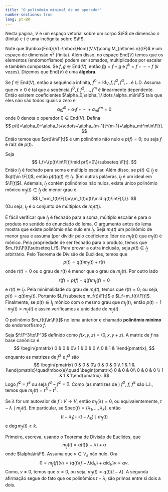 ```yaml
---
title: "O polinômio minimal de um operador"
number-sections: true
lang: pt-BR
--- 
```


Nesta página, $V$ é um espaço vetorial sobre um corpo $\F$ de dimensão $n$ (finita) e $t$ é uma incôgnita sobre $\F$.

Note que $\mbox{End}(V)=\mbox{Hom}(V,V)\cong M_{n\times n}(\F)$ é um espaço de dimensão $n^2$ (finita). Além disso, no espaço $\mbox{End}(V)$ temos que os elementos (endomorfismos) podem ser somados, multiplicados por escalar e também compostos. Se $f,g\in \mbox{End}(V)$, então $fg=f\circ g$ e $f^k=f\circ\cdots\circ f$ ($k$ vezes). Dizemos que $\mbox{End}(V)$ é uma <b>álgebra</b>.

Se $f\in\mbox{End}(V)$, então a sequência infinita, $f^0=\mbox{id}_V,f,f^2,f^3,\ldots$ é L.D. Assuma que $m\geq 0$ é tal que a seqência $f^0,f,f^2,\ldots,f^m$ é linearmente dependente. Então existem coeficientes $\alpha_0,\alpha_1,\ldots,\alpha_m\in\F$ tais que eles não são todos iguais a zero e
$$
\alpha_0 f^0+\alpha_1 f+\cdots+\alpha_m f^m=0
$$
onde $0$ denota o operador $0\in\mbox{End}(V)$.
Defina
$$
p(t)=\alpha_0+\alpha_1t+\cdots+\alpha_{m-1}t^{m-1}+\alpha_mt^m\in\F[t].
$$
Então temos que $p(t)\in\F[t]$ é um polinômio não nulo e $p(f)=0$; ou seja $f$ é raíz de $p(t)$.

:::{#lem-}
Seja
$$
I_f=\{p(t)\in\F[t]\mid p(f)=0\}\subseteq \F[t].
$$
Então $I_f$ é fechado para soma e múltiplo escalar. Além disso, se $p(t)\in I_f$ e $q(t)\in \F[t]$, então $p(t)q(t)\in I_f$. (Em outras palávras, $I_f$ é um ideal em $\F[t]$). Ademais, $I_f$ contém polinômios não nulos, existe único polinômio mônico $m_f(t)\in I_f$ de menor grau e
$$
I_f=m_f(t)\F[t]=\{m_f(t)q(t)\mid q(t)\in\F[t]\}.
$$
(Ou seja, $I_f$ é o conjunto de múltiplos de $m_f(t)$).
:::


:::{.proof}
É fácil verificar que $I_f$ é fechado para a soma, múltiplo escalar e para o produto no sentido do enunciado do lema. O argumento antes do lema mostra que existe polinômio não nulo em $I_f$. Seja $m_f(t)$ um polinômio de menor grau e assuma (por dividir pelo coeficiente líder de $m_f(t)$) que $m_f(t)$ é mônico. Pela propriedade de ser fechado para o produto, temos que $m_f(t)\F[t]\subseteq I_f$. Para provar a outra inclusão, seja $p(t)\in I_f$ arbitrário. Pelo Teorema de Divisão de Euclides, temos que
$$
p(t)=q(t)m_f(t)+r(t)
$$
onde $r(t)=0$ ou o grau de $r(t)$ é menor que o grau de $m_f(t)$. Por outro lado
$$
r(f)=p(f)-q(f)m_f(f)=0
$$
e $r(t)\in I_f$. Pela minimalidade do grau de $m_f(t)$, temos que $r(t)=0$; ou seja, $p(t)=q(t)m_f(t)$. Portanto $I_f\subseteq m_f(t)\F[t]$ e $I_f=m_f(t)\F[t]$. Finalmente, se $p(t)\in I_f$ mônico com o mesmo grau que $m_f(t)$, então $p(t)=1\cdot m_f(t)=m_f(t)$ e assim verificamos a unicidade de $m_f(t)$.
:::


:::{#def-}
O polinômio $m_f(t)\in\F[t]$ no lema anterior e chamado <b>polinômio mínimo</b> do endomorfismo $f$.
:::


:::{#exm-}
Seja $f:\F^3\to\F^3$ definido como $f(x,y,z)=(0,x,y+z)$. A matriz de $f$ na base canônica é
$$
\begin{pmatrix} 0 & 0 & 0\\ 1 & 0 & 0 \\ 0 & 1 & 1\end{pmatrix},
$$
enquanto as matrizes de $f^2$ e $f^3$ são
$$
\begin{pmatrix} 0 & 0 & 0\\ 0 & 0 & 0 \\ 1 & 1 & 1\end{pmatrix}\quad\mbox{e}\quad
\begin{pmatrix} 0 & 0 & 0\\ 0 & 0 & 0 \\ 1 & 1 & 1\end{pmatrix}.
$$
Logo $f^2=f^3$ ou seja $f^3-f^2=0$. Como (as matrizes de ) $f^0$, $f$, $f^2$ são L.I., temos que $m_f(t)=t^3-t^2$.
:::


:::{#lem-}
Se $\lambda$ for um autovalor de $f:V\to V$, então $m_f(\lambda)=0$, ou equivalentemente, $t-\lambda\mid m_f(t)$. Em particular, se $\mbox{Spec}(f)=\{\lambda_1,\ldots,\lambda_k\}$, então
$$
(t-\lambda_1)\cdots (t-\lambda_k)\mid m_f(t)
$$
e $\deg m_f(t)\geq k$.
:::


:::{.proof}
Primeiro, escreva, usando o Teorema de Divisão de Euclides, que
$$
m_f(t)=q(t)(t-\lambda)+\alpha
$$
onde $\alpha\in\F$.
Assuma que $v\in V_\lambda$ não nulo. Ora
$$
0=m_f(f)(v)=(q(f)(f-\lambda\mbox{id}_V)+\alpha\mbox{id}_V)v=\alpha v.
$$
Como, $v\neq 0$, temos que $\alpha=0$, ou seja, $m_f(t)=q(t)(t-\lambda)$. A segunda afirmação segue do fato que os polinômios $t-\lambda_i$ são primos entre si dois a dois.
:::
